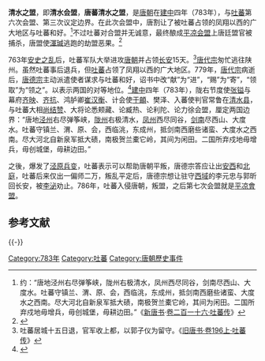 '''清水之盟'''，即'''清水会盟'''，'''唐蕃清水之盟'''，是[[唐朝|唐朝]]在[[建中_(唐朝)|建中]]四年（783年），与[[吐蕃|吐蕃]]第六次会盟、第三次议定边界。在此次会盟中，唐割让了被吐蕃占领的凤翔以西的广大地区与吐蕃和好。<ref>约：“唐地泾州右尽弹筝峡，陇州右极清水，凤州西尽同谷，剑南尽西山、大度水。吐蕃守镇兰、渭、原、会，西临洮，东成州，抵剑南西磨些诸蛮、大度水之西南。尽大河北自新泉军抵大碛，南极贺兰橐它岭，其间为闲田。二国所弃戍地毋增兵，毋创城堡，毋耕边田。”《[[新唐书|新唐书]]·[[s:新唐书/卷216下|卷二百一十六·吐蕃传]]》</ref>不过吐蕃对合盟并无诚意，最终酿成[[平凉会盟|平凉会盟]]上唐廷盟官被捕杀，唐盟使[[渾瑊|渾瑊]]逃跑的劫盟恶果。<ref>{{Cite web |url=http://www.tianshui.com.cn/news/zjts/20061208113149337.htm |title=唐蕃清水会盟 |access-date=2011-01-26 |archive-date=2016-03-04 |archive-url=https://web.archive.org/web/20160304095149/http://www.tianshui.com.cn/news/zjts/20061208113149337.htm |dead-url=no }}</ref> 

763年[[安史之乱|安史之乱]]后，吐蕃军队大举进攻[[唐朝|唐朝]]并占领[[长安|长安]]15天。<ref>吐蕃居城十五日退，官军收上都，以郭子仪为留守。《[[s:旧唐书/卷196上|旧唐书·卷196上·吐蕃传]]》</ref>[[唐代宗|唐代宗]]匆忙逃往陕州。虽然吐蕃事后退兵，但[[吐蕃|吐蕃]]占领了凤翔以西的广大地区。779年，[[唐代宗|唐代宗]]病逝后，[[唐德宗|唐德宗]]主动派遣使者谋求与吐蕃和好，诏书中改“献”为“进”，“赐”为“寄”，“领取”为“领之”。以表示两国的对等地位。<ref>{{Cite web |url=http://www.gs.xinhuanet.com/old/gansu/dffz-pingliang/pl-lswh/ldwh-01.htm |title=“平凉会盟”和会盟坛 |access-date=2011-01-26 |archive-date=2012-05-08 |archive-url=https://web.archive.org/web/20120508174153/http://www.gs.xinhuanet.com/old/gansu/dffz-pingliang/pl-lswh/ldwh-01.htm |dead-url=yes }}</ref>[[建中|建中]]四年（783年），陇右节度使[[张镒|张镒]]与幕府[[齐映|齐映]]、[[齐抗|齐抗]]、鸿胪卿[[崔汉衡|崔汉衡]]、计会使[[于頔|于頔]]、樊泽、入蕃使判官常鲁在[[清水县|清水县]]，与吐蕃大相[[尚结赞|尚结赞]]、大将论悉颊藏、论臧热、论利陀、论力徐会盟，厘定两国边界：“唐地[[泾州|泾州]]右尽弹筝峡，[[陇州|陇州]]右极清水，[[凤州|凤州]]西尽同谷，[[剑南|剑南]]尽西山、大度水。吐蕃守镇兰、渭、原、会，西临洮，东成州，抵剑南西磨些诸蛮、大度水之西南。尽大河北自新泉军抵大碛，南极贺兰橐它岭，其间为闲田。二国所弃戍地毋增兵，毋创城堡，毋耕边田。”

之後，爆发了[[泾原兵变|泾原兵变]]，吐蕃表示可以帮助唐朝平叛，唐德宗答应让出[[安西|安西]]和[[北庭|北庭]]，吐蕃后来仅出一偏师二万，叛乱平定后，唐德宗想让驻守[[西域|西域]]的李元忠与郭昕回长安，被[[李泌|李泌]]劝止。786年，吐蕃入侵唐朝，叛盟，之后第七次会盟就是[[平凉劫盟|平凉會盟]]。

== 参考文献 ==
{{Reflist}}

{{-}}
{{唐朝歷史事件|index=QSZM}}

[[Category:783年|Category:783年]]
[[Category:吐蕃|Category:吐蕃]]
[[Category:唐朝歷史事件|Category:唐朝歷史事件]]